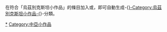 {{hidden category}}

在符合「烏茲別克斯坦小作品」的條目加入{{tl|烏茲別克斯坦小作品}}或{{tl|Uzbekistan-stub}}，即可自動生成-{[[}-Category:烏茲別克斯坦小作品-{|}-Category:烏茲別克斯坦小作品-{]]}-分類。

[[Category:乌兹别克斯坦|*]]
[[Category:中亞小作品|Category:中亞小作品]]
